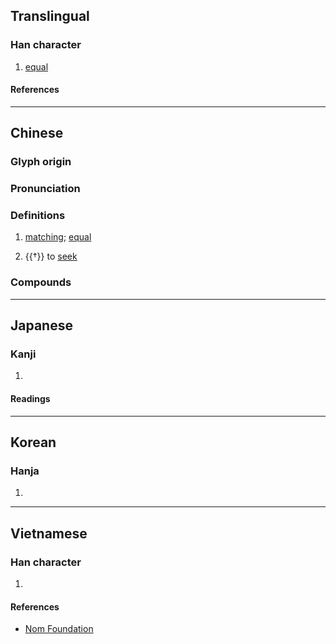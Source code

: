 {{character info/new}}
==Translingual==

===Han character===
{{Han char|rn=9|rad=人|as=06|sn=8|four=23250|canj=OIHQ|ids=⿰亻牟}}

# [[equal]]

====References====
{{Han ref|kx=0102.080|dkj=00597|dj=0216.070|hdz=10154.130|uh=4F94}}

----

==Chinese==
{{zh-forms}}

===Glyph origin===
{{Han etym}}

===Pronunciation===
{{zh-pron
|m=móu
|c=mau4
|mc=y
|oc=y
|ma=
|cat=a
}}

===Definitions===
{{zh-hanzi}}

# {{lb|zh|literary}} [[matching]]; [[equal]]
# {{†}} to [[seek]]

===Compounds===
{{zh-der|相侔|侔色揣稱|侔德覆載|侔德}}

----

==Japanese==

===Kanji===
{{ja-kanji|grade=|rs=人06}}

# {{rfdef|ja|sort=人06}}

====Readings====
{{ja-readings
|on=ぼう, む
|kun=ひとしい, そろう, したがう, つとめる, とる, はかる
}}

----

==Korean==

===Hanja===
{{ko-hanja|모}}

# {{rfdef|ko|sort=人06}}

----

==Vietnamese==

===Han character===
{{vi-readings|reading=[[mầu]], [[mâu]]|rs=人06}}

# {{rfdef|vi|sort=人06}}

====References====
* [http://nomfoundation.org/common/nom_details.php?codepoint=4f94 Nom Foundation]
